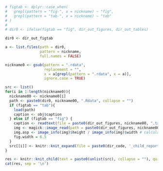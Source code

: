 
```r

# figtab <- dplyr::case_when(
#   grepl(pattern = "fig-", x = nickname) ~ "fig", 
#   grepl(pattern = "tab-", x = nickname) ~ "tab"
# )
# 
# dir0 <- ifelse(figtab == "fig", dir_out_figures, dir_out_tables)

dir0 <- dir_out_figtab

a <- list.files(path = dir0, 
                pattern = nickname, 
                full.names = FALSE)

nickname0 <- gsub(pattern = ".rdata", 
                  replacement = "", 
                  x = a[grepl(pattern = ".rdata", x = a)], 
                  ignore.case = TRUE)

src <- list()
for(i in 1:length(nickname0)){
  nickname00 <- nickname0[i]
  path <- paste0(dir0, nickname00, ".Rdata", collapse = "")
  if (figtab == "tab"){
    load(path) 
    caption <- obj$caption
  } else if (figtab == "fig") {
    caption <- readtext(file = paste0(dir_out_figures, nickname00, ".txt"))$text
    img <- magick::image_read(path = paste0(dir_out_figures, nickname00, ".png")) # read the image using the magic library
    img.asp <- image_info(img)$height / image_info(img)$width # calculate the figures aspect ratio
    fig.width = 6.5
  }
  src[[i]] <- knitr::knit_expand(file = paste0(dir_code, '_child_report_',figtab,'.Rmd'))
}

res <- knitr::knit_child(text = paste0(unlist(src), collapse = ""), quiet = TRUE)
cat(res, sep = '\n')

```
